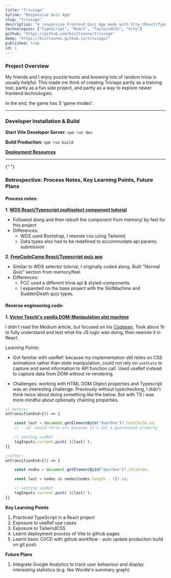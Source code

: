 ```yaml
---
title: "Triviago"
byline: "Responsive Quiz App"
slug: "triviago"
description: "A responsive Frontend Quiz App made with Vite (React/Typescript) + Tailwind. Hosted on Github Pages. Content courtesy of The Trivia API: https://the-trivia-api.com/docs/ "
technologies: ["TypeScript", "React", "TailwindCSS", "Vite"]
github: "https://github.com/kiittsunne/triviago"
demo: "https://kiittsunne.github.io/triviago/"
published: true
id: 1
---
```



### Project Overview

My friends and I enjoy puzzle hunts and knowing lots of random trivia is usually helpful. This made me think of creating Triviago partly as a training tool, partly as a fun side project, and partly as a way to explore newer frontend technologies.

In the end, the game has 3 'game modes':

<Table
  headerRow={["Feeling Lucky", "Normal Quiz", "Sudden Death"]}
  rows={[
    [
      "https://res.cloudinary.com/kiittsunne/video/upload/e_loop:10,br_3564k,c_scale,f_gif,h_600,q_100/v1665656903/2022-10-13_18.04.00_n3blah.gif",
      "https://res.cloudinary.com/kiittsunne/video/upload/e_loop:10,br_3564k,c_scale,f_gif,h_600,q_100/v1665656903/2022-10-13_18.03.55_yf0ttb.gif",
      "https://res.cloudinary.com/kiittsunne/video/upload/e_loop:10,br_3564k,c_scale,f_gif,h_600,q_100/v1665656903/2022-10-13_18.03.46_jonlba.gif",
    ],
    [
      "Slot machine tiles represent themes and 12 questions from each unique theme will be fetched",
      "Choose multiple categories, set difficulty and limit number of questions",
      "Player gets 30 hard questions, 10s to answer each question and lose lives if wrong/ no answer",
    ],
  ]}
/>

<hr />

### Developer Installation & Build

**Start Vite Developer Server**: `npm run dev`

**Build Production**: `npm run build`

**[Deployment Resources](https://vitejs.dev/guide/static-deploy.html#github-pages)**

<hr />{" "}

### Retrospective: Process Notes, Key Learning Points, Future Plans

#### Process notes:

**1. [WDS React/Typescript multiselect component tutorial](https://www.youtube.com/watch?v=bAJlYgeovlg)**

- Followed along and then rebuilt the component from memory/ by feel for this project
- Differences:
  - WDS used Bootstrap, I rewrote css using Tailwind.
  - Data types also had to be redefined to accommodate api params submission

**2. [FreeCodeCamp React/Typescript quiz app](https://www.youtube.com/watch?v=F2JCjVSZlG0)**

- Similar to WDS selector tutorial, I originally coded along. Built "Normal Quiz" section from memory/feel.
- Differences:
  - FCC used a different trivia api & styled-components.
  - I expanded on the base project with the SlotMachine and SuddenDeath quiz types.

#### Reverse engineering code:

**1. [Victor Toschi's vanilla DOM-Manipulation slot machine](https://medium.com/@victortoschi/how-to-create-a-slot-machine-animation-with-css-and-javascript-9073ab9db9ea)**

I didn't read the Medium article, but focused on his [Codepen](https://codepen.io/toschivictor/pen/JjNZjEj). Took about 1h to fully understand and test what his JS logic was doing, then rewrote it in React.

_Learning Points:_

- Got familiar with useRef: because my implementation still relies on CSS animations rather than state manipulation, could not rely on `useState` to capture and send information to API function call. Used useRef instead to capture data from DOM without re-rendering.

- Challenges: working with HTML DOM Object properties and Typescript was an interesting challenge. Previously without typechecking, I didn't think twice about doing something like the below. But with TS i was more mindful about optionally chaining properties.

```javascript
// before:
onTransitionEnd={() => {

    const last = document.getElementById("doorOne")?.lastChild.id;
    // `.id` would throw err because it's not a guaranteed property

    // setting useRef
    tagInputs.current.push(`${last}`);
}}

//after:
onTransitionEnd={() => {

    const nodes = document.getElementById("doorOne")?.children;

    const last = nodes && nodes[nodes.length - 1]?.id;

    // setting useRef
    tagInputs.current.push(`${last}`);
}}
```

**Key Learning Points**

1. Practiced TypeScript in a React project
2. Exposure to useRef use cases
3. Exposure to TailwindCSS
4. Learnt deployment process of Vite to github pages
5. Learnt basic CI/CD with github workflow - auto update production build on git push

**Future Plans**

1. Integrate Google Analytics to track user behaviour and display interesting statistics (e.g. like Wordle's summary graph)
